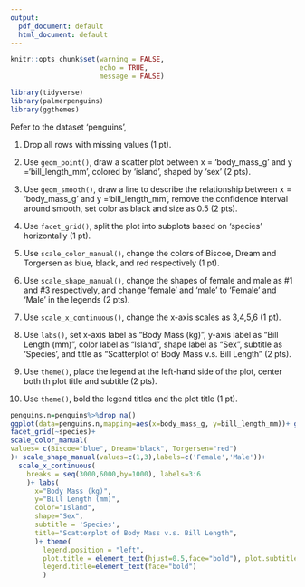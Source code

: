 ```yaml
---
output:
  pdf_document: default
  html_document: default
---
```

```r
knitr::opts_chunk$set(warning = FALSE, 
                      echo = TRUE, 
                      message = FALSE)
```


```r
library(tidyverse)
library(palmerpenguins)
library(ggthemes) 
```


 

Refer to the dataset 'penguins',

(1) Drop all rows with missing values (1 pt).

(2) Use `geom_point()`, draw a scatter plot between x = 'body_mass_g' and y ='bill_length_mm', colored by 'island', shaped by 'sex' (2 pts).

(3) Use `geom_smooth()`, draw a line to describe the relationship between x = 'body_mass_g' and y ='bill_length_mm', remove the confidence interval around smooth, set color as black and size as 0.5 (2 pts).

(4) Use `facet_grid()`,  split the plot into subplots based on 'species' horizontally (1 pt).
 
(5) Use `scale_color_manual()`, change the colors of Biscoe, Dream and Torgersen  as blue, black, and red respectively (1 pt).

(6) Use `scale_shape_manual()`, change the shapes of female and male as #1 and #3 respectively, and change 'female' and 'male' to 'Female' and 'Male' in the legends (2 pts).

(7) Use `scale_x_continuous()`, change the x-axis scales as 3,4,5,6 (1 pt).

(8) Use `labs()`, set x-axis label as "Body Mass (kg)", y-axis label as "Bill Length (mm)", color label as "Island", shape label as "Sex", subtitle as 'Species', and title as "Scatterplot of Body Mass v.s. Bill Length" (2 pts).

(9) Use `theme()`, place the legend at the left-hand side of the plot, center both th plot title and subtitle (2 pts).

(10) Use `theme()`, bold the legend titles and the plot title (1 pt).

```r
penguins.n=penguins%>%drop_na()
ggplot(data=penguins.n,mapping=aes(x=body_mass_g, y=bill_length_mm))+ geom_point(aes(color=island,shape=sex))+ geom_smooth(se=FALSE,color='black',linewidth=0.5)+
facet_grid(~species)+
scale_color_manual(
values= c(Biscoe="blue", Dream="black", Torgersen="red")
)+ scale_shape_manual(values=c(1,3),labels=c('Female','Male'))+
  scale_x_continuous(
    breaks = seq(3000,6000,by=1000), labels=3:6
    )+ labs(
      x="Body Mass (kg)",
      y="Bill Length (mm)",
      color="Island",
      shape="Sex",
      subtitle = 'Species',
      title="Scatterplot of Body Mass v.s. Bill Length",
      )+ theme(
        legend.position = "left",
        plot.title = element_text(hjust=0.5,face="bold"), plot.subtitle = element_text(hjust=0.5),
        legend.title=element_text(face="bold")
        )

```


